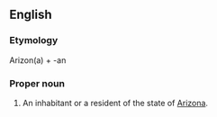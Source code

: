 ==English==

===Etymology===
Arizon(a) + -an

===Proper noun===
{{en-proper noun|Arizonans}}

# An inhabitant or a resident of the state of [[Arizona]].